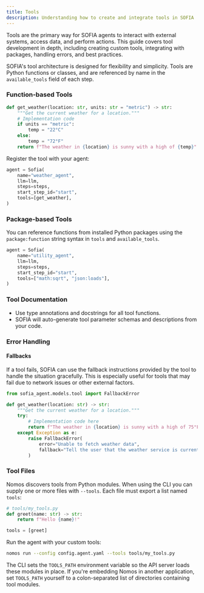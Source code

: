 ```yaml
---
title: Tools
description: Understanding how to create and integrate tools in SOFIA
---
```


Tools are the primary way for SOFIA agents to interact with external systems, access data, and perform actions. This guide covers tool development in depth, including creating custom tools, integrating with packages, handling errors, and best practices.

SOFIA's tool architecture is designed for flexibility and simplicity. Tools are Python functions or classes, and are referenced by name in the `available_tools` field of each step.

### Function-based Tools

```python
def get_weather(location: str, units: str = "metric") -> str:
    """Get the current weather for a location."""
    # Implementation code
    if units == "metric":
        temp = "22°C"
    else:
        temp = "72°F"
    return f"The weather in {location} is sunny with a high of {temp}"
```

Register the tool with your agent:

```python
agent = Sofia(
    name="weather_agent",
    llm=llm,
    steps=steps,
    start_step_id="start",
    tools=[get_weather],
)
```

### Package-based Tools

You can reference functions from installed Python packages using the `package:function` string syntax in `tools` and `available_tools`.

```python
agent = Sofia(
    name="utility_agent",
    llm=llm,
    steps=steps,
    start_step_id="start",
    tools=["math:sqrt", "json:loads"],
)
```

### Tool Documentation

- Use type annotations and docstrings for all tool functions.
- SOFIA will auto-generate tool parameter schemas and descriptions from your code.

### Error Handling

#### Fallbacks

If a tool fails, SOFIA can use the fallback instructions provided by the tool to handle the situation gracefully. This is especially useful for tools that may fail due to network issues or other external factors.

```python
from sofia_agent.models.tool import FallbackError

def get_weather(location: str) -> str:
    """Get the current weather for a location."""
    try:
        # Implementation code here
        return f"The weather in {location} is sunny with a high of 75°F"
    except Exception as e:
        raise FallbackError(
            error="Unable to fetch weather data",
            fallback="Tell the user that the weather service is currently unavailable."
        )
```

### Tool Files

Nomos discovers tools from Python modules. When using the CLI you can supply one
or more files with `--tools`. Each file must export a list named `tools`:

```python
# tools/my_tools.py
def greet(name: str) -> str:
    return f"Hello {name}!"

tools = [greet]
```

Run the agent with your custom tools:

```bash
nomos run --config config.agent.yaml --tools tools/my_tools.py
```

The CLI sets the `TOOLS_PATH` environment variable so the API server loads these
modules in place. If you're embedding Nomos in another application, set
`TOOLS_PATH` yourself to a colon-separated list of directories containing tool
modules.
